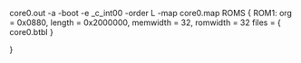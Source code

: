 core0.out
-a
-boot
-e _c_int00
-order L
-map core0.map
ROMS
{
   ROM1:  org = 0x0880, length = 0x2000000, memwidth = 32, romwidth = 32
          files = { core0.btbl }
          
}          
          
          
          